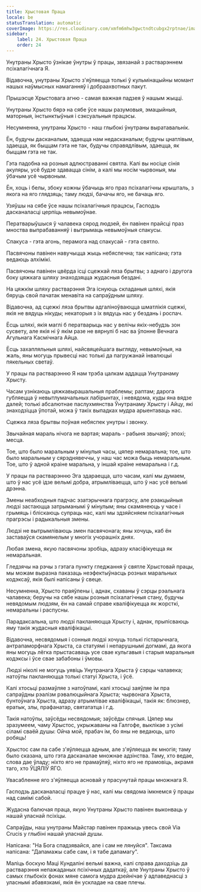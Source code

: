 ```yaml
---
title: Хрыстовая Праца
locale: be
statusTranslation: automatic
coverImage: https://res.cloudinary.com/xmfm6mhw3gwctndtcubgx2rptnae/image/upload/v1741354419/small_cover_la_gran_rebelion_28716e29d2.webp
sidebar:
    label: 24. Хрыстовая Праца
    order: 24
---
```

Унутраны Хрысто ўзнікае ўнутры ў працы, звязанай з растварэннем псіхалагічнага Я.

Відавочна, унутраны Хрысто з'яўляецца толькі ў кульмінацыйны момант нашых наўмысных намаганняў і добраахвотных пакут.

Прышэсце Хрыстовага агню - самая важная падзея ў нашым жыцці.

Унутраны Хрысто бярэ на сябе ўсе нашы разумовыя, эмацыйныя, маторныя, інстынктыўныя і сэксуальныя працэсы.

Несумненна, унутраны Хрысто - наш глыбокі ўнутраны выратавальнік.

Ён, будучы дасканалым, здаецца нам недасканалым; будучы цнатлівым, здаецца, як быццам гэта не так, будучы справядлівым, здаецца, як быццам гэта не так.

Гэта падобна на розныя адлюстраванні святла. Калі вы носіце сінія акуляры, усё будзе здавацца сінім, а калі мы носім чырвоныя, мы ўбачым усё чырвоным.

Ён, хоць і белы, збоку кожны ўбачыць яго праз псіхалагічны крышталь, з якога на яго глядзяць; таму людзі, бачачы яго, не бачаць яго.

Узяўшы на сябе ўсе нашы псіхалагічныя працэсы, Гасподзь дасканаласці церпіць невымоўнае.

Ператварыўшыся ў чалавека сярод людзей, ён павінен прайсці праз мноства выпрабаванняў і вытрымаць невымоўныя спакусы.

Спакуса - гэта агонь, перамога над спакусай - гэта святло.

Пасвячоны павінен навучыцца жыць небяспечна; так напісана; гэта ведаюць алхімікі.

Пасвячоны павінен цвёрда ісці сцежкай ляза брытвы; з аднаго і другога боку цяжкага шляху знаходзяцца жудасныя бездані.

На цяжкім шляху растварэння Эга існуюць складаныя шляхі, якія бяруць свой пачатак менавіта на сапраўдным шляху.

Відавочна, ад сцежкі ляза брытвы адгаліноўваюцца шматлікія сцежкі, якія не вядуць нікуды; некаторыя з іх вядуць нас у бездань і роспач.

Ёсць шляхі, якія маглі б ператварыць нас у велічы якіх-небудзь зон сусвету, але якія ні ў якім разе не вярнулі б нас ва ўлонне Вечнага Агульнага Касмічнага Айца.

Ёсць захапляльныя шляхі, найсвяцейшага выгляду, невымоўныя, на жаль, яны могуць прывесці нас толькі да пагружанай інвалюцыі пякельных светаў.

У працы па растварэнню Я нам трэба цалкам аддацца Унутранаму Хрысту.

Часам узнікаюць цяжкавырашальныя праблемы; раптам; дарога губляецца ў невытлумачальных лабірынтах, і невядома, куды яна вядзе далей; толькі абсалютнае паслухмянства Ўнутранаму Хрысту і Айцу, які знаходзіцца ўпотай, можа ў такіх выпадках мудра арыентаваць нас.

Сцежка ляза брытвы поўная небяспек унутры і звонку.

Звычайная мараль нічога не вартая; мараль - рабыня звычаяў; эпохі; месца.

Тое, што было маральным у мінулыя часы, цяпер немаральна; тое, што было маральным у сярэднявеччы, у наш час можа быць немаральным. Тое, што ў адной краіне маральна, у іншай краіне немаральна і г.д.

У працы па растварэнню Эга здараецца, што часам, калі мы думаем, што ў нас усё ідзе вельмі добра, атрымліваецца, што ў нас усё вельмі дрэнна.

Змены неабходныя падчас эзатэрычнага прагрэсу, але рэакцыйныя людзі застаюцца затрыманымі ў мінулым; яны скамянеюць у часе і грымяць і бліскаюць супраць нас, калі мы здзяйсняем псіхалагічныя прагрэсы і радыкальныя змены.

Людзі не вытрымліваюць змен пасвячонага; яны хочуць, каб ён заставаўся скамянелым у многіх учорашніх днях.

Любая змена, якую пасвячоны зробіць, адразу класіфікуецца як немаральная.

Гледзячы на рэчы з гэтага пункту гледжання ў святле Хрыстовай працы, мы можам выразна паказаць неэфектыўнасць розных маральных кодэксаў, якія былі напісаны ў свеце.

Несумненна, Хрысто праяўлены і, аднак, схаваны ў сэрцы рэальнага чалавека; беручы на сябе нашы розныя псіхалагічныя стану, будучы невядомым людзям, ён на самай справе кваліфікуецца як жорсткі, немаральны і распусны.

Парадаксальна, што людзі пакланяюцца Хрысту і, аднак, прыпісваюць яму такія жудасныя кваліфікацыі.

Відавочна, несвядомыя і сонныя людзі хочуць толькі гістарычнага, антрапаморфнага Хрыста, са статуямі і непарушнымі догмамі, да якога яны могуць лёгка прыстасаваць усе свае кульгавыя і старыя маральныя кодэксы і ўсе свае забабоны і ўмовы.

Людзі ніколі не могуць уявіць Унутранага Хрыста ў сэрцы чалавека; натоўпы пакланяюцца толькі статуі Хрыста, і ўсё.

Калі хтосьці размаўляе з натоўпамі, калі хтосьці заяўляе ім пра сапраўдны рэалізм рэвалюцыйнага Хрыста; чырвонага Хрыста, бунтоўнага Хрыста, адразу атрымлівае кваліфікацыі, такія як: блюзнер, ератык, злы, прафанатар, святататца і г.д.

Такія натоўпы, заўсёды несвядомыя; заўсёды спячыя. Цяпер мы зразумеем, чаму Хрыстос, укрыжаваны на Галгофе, выклікае з усімі сіламі сваёй душы: Ойча мой, прабач ім, бо яны не ведаюць, што робяць!

Хрыстос сам па сабе з'яўляецца адным, але з'яўляецца як многія; таму было сказана, што гэта дасканалае множнае адзінства. Таму, хто ведае, слова дае ўладу; ніхто яго не прамаўляў, ніхто яго не прамовіць, акрамя таго, хто ЎЦЯЛІЎ ЯГО.

Увасабленне яго з'яўляецца асновай у прасунутай працы множнага Я.

Гасподзь дасканаласці працуе ў нас, калі мы свядома імкнемся ў працы над самімі сабой.

Жудасна балючая праца, якую Унутраны Хрысто павінен выконваць у нашай уласнай псіхіцы.

Сапраўды, наш унутраны Майстар павінен пражыць увесь свой Via Crucis у глыбіні нашай уласнай душы.

Напісана: "На Бога спадзявайся, але і сам не лянуйся". Таксама напісана: "Дапамажы сабе сам, і я табе дапамагу".

Маліць боскую Маці Кундаліні вельмі важна, калі справа даходзіць да растварэння непажаданых псіхічных дадаткаў, але Унутраны Хрысто ў самых глыбокіх фонах мяне самога мудра дзейнічае ў адпаведнасці з уласнымі абавязкамі, якія ён ускладае на свае плечы.

